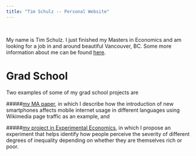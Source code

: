 ```yaml
---
title: "Tim Schulz -- Personal Website"
---
```

<br>

My name is Tim Schulz. I just finished my Masters in Economics and am looking
for a job in and around beautiful Vancouver, BC. Some more information about me
can be found [here](about.html).

# Grad School
Two examples of some of my grad school projects are

#####[my MA paper](ma_paper.html),
  in which I describe how the introduction of new smartphones affects mobile
  internet usage in different languages using Wikimedia page traffic as an
  example, and

#####[my project in Experimental Economics](828project.html),
  in which I propose an experiment that helps identify how people perceive the
  severity of different degrees of inequality depending on whether they are
  themselves rich or poor.